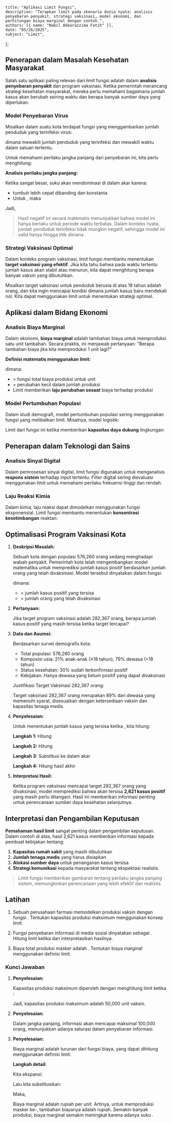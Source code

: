     title: "Aplikasi Limit Fungsi",
    description: "Terapkan limit pada skenario dunia nyata: analisis penyebaran penyakit, strategi vaksinasi, model ekonomi, dan perhitungan biaya marginal dengan contoh.",
    authors: [{ name: "Nabil Akbarazzima Fatih" }],
    date: "05/26/2025",
    subject: "Limit",
};

## Penerapan dalam Masalah Kesehatan Masyarakat

Salah satu aplikasi paling relevan dari limit fungsi adalah dalam **analisis penyebaran penyakit** dan program vaksinasi. Ketika pemerintah merancang strategi kesehatan masyarakat, mereka perlu memahami bagaimana jumlah kasus akan berubah seiring waktu dan berapa banyak sumber daya yang diperlukan.

### Model Penyebaran Virus

Misalkan dalam suatu kota terdapat fungsi yang menggambarkan jumlah penduduk yang terinfeksi virus:

<BlockMath math="N(t) = 285000 - \sqrt{t^2 - t + (190.68)^3}" />

dimana <InlineMath math="N(t)" /> mewakili jumlah penduduk yang terinfeksi dan <InlineMath math="t" /> mewakili waktu dalam satuan tertentu.

Untuk memahami perilaku jangka panjang dari penyebaran ini, kita perlu menghitung:

<BlockMath math="\lim_{t \to \infty} N(t) = \lim_{t \to \infty} \left(285000 - \sqrt{t^2 - t + (190.68)^3}\right)" />

**Analisis perilaku jangka panjang:**

Ketika <InlineMath math="t" /> sangat besar, suku <InlineMath math="t^2" /> akan mendominasi di dalam akar karena:
- <InlineMath math="t^2" /> tumbuh lebih cepat dibanding <InlineMath math="t" /> dan konstanta <InlineMath math="(190.68)^3" />
- Untuk <InlineMath math="t >> 1" />, maka <InlineMath math="t^2 - t + (190.68)^3 \approx t^2" />

Jadi,

<div className="flex flex-col gap-4">
<BlockMath math="\sqrt{t^2 - t + (190.68)^3} \approx \sqrt{t^2} = |t| = t \quad \text{(untuk } t > 0\text{)}" />
<BlockMath math="\lim_{t \to \infty} N(t) = \lim_{t \to \infty} (285000 - t) = -\infty" />
</div>

> Hasil negatif ini secara matematis menunjukkan bahwa model ini hanya berlaku untuk periode waktu terbatas. Dalam konteks nyata, jumlah penduduk terinfeksi tidak mungkin negatif, sehingga model ini valid hanya hingga titik dimana <InlineMath math="N(t) \geq 0" />.

### Strategi Vaksinasi Optimal

Dalam konteks program vaksinasi, limit fungsi membantu menentukan **target vaksinasi yang efektif**. Jika kita tahu bahwa pada waktu tertentu jumlah kasus akan stabil atau menurun, kita dapat menghitung berapa banyak vaksin yang dibutuhkan.

Misalkan target vaksinasi untuk penduduk berusia di atas 18 tahun adalah <InlineMath math="V" /> orang, dan kita ingin mencapai kondisi dimana jumlah kasus baru mendekati nol. Kita dapat menggunakan limit untuk menentukan strategi optimal.

## Aplikasi dalam Bidang Ekonomi

### Analisis Biaya Marginal

Dalam ekonomi, **biaya marginal** adalah tambahan biaya untuk memproduksi satu unit tambahan. Secara praktis, ini menjawab pertanyaan: "Berapa tambahan biaya jika kita memproduksi 1 unit lagi?"

**Definisi matematis menggunakan limit:**

<BlockMath math="\text{Biaya Marginal} = \lim_{\Delta x \to 0} \frac{C(x + \Delta x) - C(x)}{\Delta x}" />

dimana:
- <InlineMath math="C(x)" /> = fungsi total biaya produksi untuk <InlineMath math="x" /> unit
- <InlineMath math="\Delta x" /> = perubahan kecil dalam jumlah produksi
- Limit memberikan **laju perubahan sesaat** biaya terhadap produksi

### Model Pertumbuhan Populasi

Dalam studi demografi, model pertumbuhan populasi sering menggunakan fungsi yang melibatkan limit. Misalnya, model logistik:

<BlockMath math="P(t) = \frac{K}{1 + Ae^{-rt}}" />

Limit dari fungsi ini ketika <InlineMath math="t \to \infty" /> memberikan **kapasitas daya dukung** lingkungan:

<BlockMath math="\lim_{t \to \infty} P(t) = K" />

## Penerapan dalam Teknologi dan Sains

### Analisis Sinyal Digital

Dalam pemrosesan sinyal digital, limit fungsi digunakan untuk menganalisis **respons sistem** terhadap input tertentu. Filter digital sering dievaluasi menggunakan limit untuk memahami perilaku frekuensi tinggi dan rendah.

### Laju Reaksi Kimia

Dalam kimia, laju reaksi dapat dimodelkan menggunakan fungsi eksponensial. Limit fungsi membantu menentukan **konsentrasi kesetimbangan** reaktan:

<BlockMath math="\lim_{t \to \infty} [A](t) = [A]_{\text{kesetimbangan}}" />

## Optimalisasi Program Vaksinasi Kota

1. **Deskripsi Masalah:**

    Sebuah kota dengan populasi 576,260 orang sedang menghadapi wabah penyakit. Pemerintah kota telah mengembangkan model matematika untuk memprediksi jumlah kasus positif berdasarkan jumlah orang yang telah divaksinasi. Model tersebut dinyatakan dalam fungsi:

    <BlockMath math="N(t) = 285000 - \sqrt{t^2 - t + (190.68)^3}" />

    dimana:
    - <InlineMath math="N(t)" /> = jumlah kasus positif yang tersisa
    - <InlineMath math="t" /> = jumlah orang yang telah divaksinasi

2. **Pertanyaan:**

    Jika target program vaksinasi adalah 282,367 orang, berapa jumlah kasus positif yang masih tersisa ketika target tercapai?

3. **Data dan Asumsi:**

    Berdasarkan survei demografis kota:
    - Total populasi: 576,260 orang
    - Komposisi usia: 21% anak-anak (≤18 tahun), 79% dewasa (>18 tahun)
    - Status kesehatan: 30% sudah terkonfirmasi positif
    - Kebijakan: Hanya dewasa yang belum positif yang dapat divaksinasi

    Justifikasi Target Vaksinasi 282,367 orang:

    <div className="flex flex-col gap-4">
    <BlockMath math="\text{Anak-anak} = 0.21 \times 576{,}260 = 121{,}015 \text{ orang}" />
    <BlockMath math="\text{Dewasa} = 0.79 \times 576{,}260 = 455{,}245 \text{ orang}" />
    <BlockMath math="\text{Total positif} = 0.3 \times 576{,}260 = 172{,}878 \text{ orang}" />
    <BlockMath math="\text{Dewasa positif} = 0.79 \times 172{,}878 = 136{,}574 \text{ orang}" />
    <BlockMath math="\text{Dewasa dapat divaksinasi} = 455{,}245 - 136{,}574 = 318{,}671 \text{ orang}" />
    </div>

    Target vaksinasi 282,367 orang merupakan 89% dari dewasa yang memenuhi syarat, disesuaikan dengan ketersediaan vaksin dan kapasitas tenaga medis.

4. **Penyelesaian:**

    Untuk menentukan jumlah kasus yang tersisa ketika <InlineMath math="t = 282{,}367" />, kita hitung:

    <BlockMath math="N(282{,}367) = 285{,}000 - \sqrt{(282{,}367)^2 - 282{,}367 + (190.68)^3}" />

    **Langkah 1:** Hitung <InlineMath math="(190.68)^3" />

    <BlockMath math="(190.68)^3 = 190.68 \times 190.68 \times 190.68 = 6{,}932{,}907.88" />

    **Langkah 2:** Hitung <InlineMath math="(282{,}367)^2" />

    <BlockMath math="(282{,}367)^2 = 79{,}731{,}122{,}689" />

    **Langkah 3:** Substitusi ke dalam akar

    <BlockMath math="79{,}731{,}122{,}689 - 282{,}367 + 6{,}932{,}907.88 = 79{,}737{,}773{,}229.88" />

    **Langkah 4:** Hitung hasil akhir

    <div className="flex flex-col gap-4">
    <BlockMath math="N(282{,}367) = 285{,}000 - \sqrt{79{,}737{,}773{,}229.88}" />
    <BlockMath math="= 285{,}000 - 282{,}378.78" />
    <BlockMath math="= 2{,}621.22 \approx 2{,}621 \text{ orang}" />
    </div>

5. **Interpretasi Hasil:**

    Ketika program vaksinasi mencapai target 282,367 orang yang divaksinasi, model memprediksi bahwa akan tersisa **2,621 kasus positif** yang masih perlu ditangani. Hasil ini memberikan informasi penting untuk perencanaan sumber daya kesehatan selanjutnya.

## Interpretasi dan Pengambilan Keputusan

**Pemahaman hasil limit** sangat penting dalam pengambilan keputusan. Dalam contoh di atas, hasil 2,621 kasus memberikan informasi kepada pembuat kebijakan tentang:

1. **Kapasitas rumah sakit** yang masih dibutuhkan
2. **Jumlah tenaga medis** yang harus disiapkan  
3. **Alokasi sumber daya** untuk penanganan kasus tersisa
4. **Strategi komunikasi** kepada masyarakat tentang ekspektasi realistis

> Limit fungsi memberikan gambaran tentang perilaku jangka panjang sistem, memungkinkan perencanaan yang lebih efektif dan realistis.

## Latihan

1. Sebuah perusahaan farmasi memodelkan produksi vaksin dengan fungsi <InlineMath math="P(t) = 50000(1 - e^{-0.1t})" />. Tentukan kapasitas produksi maksimum menggunakan konsep limit.

2. Fungsi penyebaran informasi di media sosial dinyatakan sebagai <InlineMath math="I(t) = \frac{100000t}{t + 50}" />. Hitung limit ketika <InlineMath math="t \to \infty" /> dan interpretasikan hasilnya.

3. Biaya total produksi masker adalah <InlineMath math="C(x) = 1000 + 5x + 0.01x^2" />. Tentukan biaya marginal menggunakan definisi limit.

### Kunci Jawaban

1. **Penyelesaian:**

   Kapasitas produksi maksimum diperoleh dengan menghitung limit ketika <InlineMath math="t \to \infty" />:
   
   <div className="flex flex-col gap-4">
   <BlockMath math="\lim_{t \to \infty} P(t) = \lim_{t \to \infty} 50000(1 - e^{-0.1t})" />
   <BlockMath math="= 50000 \lim_{t \to \infty} (1 - e^{-0.1t})" />
   <BlockMath math="= 50000(1 - 0) = 50000 \text{ unit vaksin}" />
   </div>

   Jadi, kapasitas produksi maksimum adalah 50,000 unit vaksin.

2. **Penyelesaian:**

   <div className="flex flex-col gap-4">
   <BlockMath math="\lim_{t \to \infty} I(t) = \lim_{t \to \infty} \frac{100000t}{t + 50}" />
   <BlockMath math="= \lim_{t \to \infty} \frac{100000t}{t(1 + \frac{50}{t})} = \lim_{t \to \infty} \frac{100000}{1 + \frac{50}{t}}" />
   <BlockMath math="= \frac{100000}{1 + 0} = 100000 \text{ orang}" />
   </div>

   Dalam jangka panjang, informasi akan mencapai maksimal 100,000 orang, menunjukkan adanya saturasi dalam penyebaran informasi.

3. **Penyelesaian:**

   Biaya marginal adalah turunan dari fungsi biaya, yang dapat dihitung menggunakan definisi limit:
   
   <div className="flex flex-col gap-4">
   <BlockMath math="\text{Biaya Marginal} = \lim_{\Delta x \to 0} \frac{C(x + \Delta x) - C(x)}{\Delta x}" />
   </div>

   **Langkah detail:**
   
   <BlockMath math="C(x + \Delta x) = 1000 + 5(x + \Delta x) + 0.01(x + \Delta x)^2" />
   
   Kita ekspansi:
   
   <BlockMath math="(x + \Delta x)^2 = x^2 + 2x\Delta x + (\Delta x)^2" />

   Lalu kita substitusikan:
   
   <BlockMath math="C(x + \Delta x) = 1000 + 5x + 5\Delta x + 0.01x^2 + 0.02x\Delta x + 0.01(\Delta x)^2" />

   Maka,
   
   <div className="flex flex-col gap-4">
   <BlockMath math="C(x + \Delta x) - C(x) = 5\Delta x + 0.02x\Delta x + 0.01(\Delta x)^2" />
   <BlockMath math="\frac{C(x + \Delta x) - C(x)}{\Delta x} = 5 + 0.02x + 0.01\Delta x" />
   <BlockMath math="\lim_{\Delta x \to 0} (5 + 0.02x + 0.01\Delta x) = 5 + 0.02x" />
   </div>

   Biaya marginal adalah <InlineMath math="5 + 0.02x" /> rupiah per unit. Artinya, untuk memproduksi masker ke-<InlineMath math="x" />, tambahan biayanya adalah <InlineMath math="5 + 0.02x" /> rupiah. Semakin banyak produksi, biaya marginal semakin meningkat karena adanya suku <InlineMath math="0.02x" />.